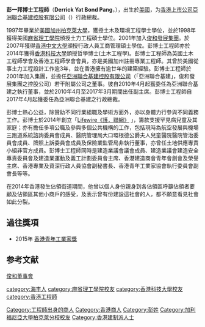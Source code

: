 
'''彭一邦博士工程師'''{{JP}}（'''Derrick Yat Bond Pang'''，{{bd|1975年}}），出生於[[美國|美國]]，为[[香港|香港]][[上市公司|上市公司]][[亞洲聯合基建控股有限公司|亞洲聯合基建控股有限公司]]（{{sehk2|0711}}）行政總裁。

1997年畢業於[[美國|美國]][[加州|加州]][[柏克萊大學|柏克萊大學]]，獲授土木及環境工程學士學位，並於1998年獲得美國[[麻省理工學院|麻省理工學院]]頒授土力工程碩士學位。2001年加入[[俊和發展集團|俊和發展集團]]。於2007年獲得[[香港中文大學|香港中文大學]]頒授行政人員工商管理碩士學位。彭博士工程師亦於2014年獲得[[香港科技大學|香港科技大學]]頒授哲學博士(土木工程學)。彭博士工程師為英國土木工程師學會及香港工程師學會會員，亦是美國加州註冊專業工程師。其曾於美國從事土力工程設計工作逾3年，並在香港擁有逾廿年的建築經驗。彭博士工程師於2001年加入集團，並擔任[[亞洲聯合基建控股有限公司|亞洲聯合基建控股有限公司]]（「亞洲聯合基建」，俊和發展集團之控股公司）若干附屬公司之董事。彼自2010年4月起獲委任為亞洲聯合基建之執行董事，並於2010年4月至2017年3月期間出任副主席。彭博士工程師自2017年4月起獲委任為亞洲聯合基建之行政總裁。

彭博士熱心公益，除贊助不同行業組職及學術方面外，亦以身體力行參與不同義務工作。彭博士於2014年創立「[https://www.lifewire.hk/tc/index.html Lifewire《護．聯網》] {{Wayback|url=https://www.lifewire.hk/tc/index.html |date=20210903071524 }}」，籌款支援罕見病兒童及其家庭；亦有擔任多項公職及參與多個公共機構的工作，包括現時為航空發展與機場三跑道系統諮詢委員會成員、醫院管理局大口環根德公爵夫人兒童醫院醫院管治委員會成員、牌照上訴委員會成員及保險業監管局非執行董事，亦曾任土地供應專責小組非官方成員。彭博士工程師同時是建造業議會議會成員、建造業議會建造安全專責委員會及建造業運動及義工計劃委員會主席、香港建造商會青年會創會及榮譽主席、香港專業及資深行政人員協會副秘書長、香港青年工業家協會執行委員會副會長等等。

在2014年香港發生佔領街道期間，他曾以個人身份親身到各佔領區呼籲佔領者要顧及佔領區其他小商戶的感受，及表示曾有份建設這社會的人，都不願意看見社會如此分裂。

==過往獎項==
*2015年 [[香港青年工業家獎|香港青年工業家獎]]
==参考文献==
[http://www.chunwo.com/Page/Article.aspx?article_type=11 俊和董事會] {{Wayback|url=http://www.chunwo.com/Page/Article.aspx?article_type=11 |date=20220112173854 }}
{{reflist}}

{{DEFAULTSORT: Pang, Yat Bond}}
[[Category:工程師出身的商人|Category:工程師出身的商人]]
[[Category:香港商人|Category:香港商人]]
[[Category:彭姓|Category:彭姓]]
[[category:海丰人|category:海丰人]]
[[category:麻省理工學院校友|category:麻省理工學院校友]]
[[Category:加利福尼亞大學柏克萊分校校友|Category:加利福尼亞大學柏克萊分校校友]]
[[category:香港科技大學校友|category:香港科技大學校友]]
[[category:香港工程師|category:香港工程師]]
[[Category:香港建制派人士|Category:香港建制派人士]]